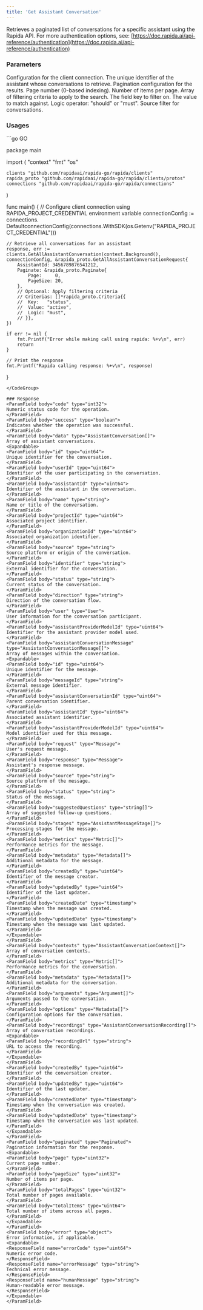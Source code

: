 ```yaml
---
title: 'Get Assistant Conversation'
---
```

Retrieves a paginated list of conversations for a specific assistant using the Rapida API.
<Info>
For more authentication options, see: [https://doc.rapida.ai/api-reference/authentication](https://doc.rapida.ai/api-reference/authentication)
</Info>
### Parameters
<ParamField body="connectionConfig" type="ConnectionConfig" required>
Configuration for the client connection.
</ParamField>
<ParamField body="request" type="GetAllAssistantConversationRequest" required>
<Expandable>
<ParamField body="assistantId" type="uint64" required>
The unique identifier of the assistant whose conversations to retrieve.
</ParamField>
<ParamField body="paginate" type="Paginate" optional>
Pagination configuration for the results.
<Expandable>
<ParamField body="page" type="uint32">
Page number (0-based indexing).
</ParamField>
<ParamField body="pageSize" type="uint32">
Number of items per page.
</ParamField>
</Expandable>
</ParamField>
<ParamField body="criterias" type="Criteria[]" optional>
Array of filtering criteria to apply to the search.
<Expandable>
<ParamField body="key" type="string">
The field key to filter on.
</ParamField>
<ParamField body="value" type="string">
The value to match against.
</ParamField>
<ParamField body="logic" type="string">
Logic operator: "should" or "must".
</ParamField>
</Expandable>
</ParamField>
<ParamField body="source" type="Source" optional>
Source filter for conversations.
</ParamField>
</Expandable>
</ParamField>

### Usages
<CodeGroup>
```go GO

package main

import (
	"context"
	"fmt"
	"os"

	clients "github.com/rapidaai/rapida-go/rapida/clients"
	rapida_proto "github.com/rapidaai/rapida-go/rapida/clients/protos"
	connections "github.com/rapidaai/rapida-go/rapida/connections"
)

func main() {
	// Configure client connection using RAPIDA_PROJECT_CREDENTIAL environment variable
	connectionConfig := connections.
		DefaultconnectionConfig(connections.WithSDK(os.Getenv("RAPIDA_PROJECT_CREDENTIAL")))

	// Retrieve all conversations for an assistant
	response, err := clients.GetAllAssistantConversation(context.Background(), connectionConfig, &rapida_proto.GetAllAssistantConversationRequest{
		AssistantId: 3456789876541212,
		Paginate: &rapida_proto.Paginate{
			Page:     0,
			PageSize: 20,
		},
		// Optional: Apply filtering criteria
		// Criterias: []*rapida_proto.Criteria{{
		// 	Key:   "status",
		// 	Value: "active",
		// 	Logic: "must",
		// }},
	})

	if err != nil {
		fmt.Printf("Error while making call using rapida: %+v\n", err)
		return
	}

	// Print the response
	fmt.Printf("Rapida calling response: %+v\n", response)
}
```
</CodeGroup>

### Response
<ParamField body="code" type="int32">
Numeric status code for the operation.
</ParamField>
<ParamField body="success" type="boolean">
Indicates whether the operation was successful.
</ParamField>
<ParamField body="data" type="AssistantConversation[]">
Array of assistant conversations.
<Expandable>
<ParamField body="id" type="uint64">
Unique identifier for the conversation.
</ParamField>
<ParamField body="userId" type="uint64">
Identifier of the user participating in the conversation.
</ParamField>
<ParamField body="assistantId" type="uint64">
Identifier of the assistant in the conversation.
</ParamField>
<ParamField body="name" type="string">
Name or title of the conversation.
</ParamField>
<ParamField body="projectId" type="uint64">
Associated project identifier.
</ParamField>
<ParamField body="organizationId" type="uint64">
Associated organization identifier.
</ParamField>
<ParamField body="source" type="string">
Source platform or origin of the conversation.
</ParamField>
<ParamField body="identifier" type="string">
External identifier for the conversation.
</ParamField>
<ParamField body="status" type="string">
Current status of the conversation.
</ParamField>
<ParamField body="direction" type="string">
Direction of the conversation flow.
</ParamField>
<ParamField body="user" type="User">
User information for the conversation participant.
</ParamField>
<ParamField body="assistantProviderModelId" type="uint64">
Identifier for the assistant provider model used.
</ParamField>
<ParamField body="assistantConversationMessage" type="AssistantConversationMessage[]">
Array of messages within the conversation.
<Expandable>
<ParamField body="id" type="uint64">
Unique identifier for the message.
</ParamField>
<ParamField body="messageId" type="string">
External message identifier.
</ParamField>
<ParamField body="assistantConversationId" type="uint64">
Parent conversation identifier.
</ParamField>
<ParamField body="assistantId" type="uint64">
Associated assistant identifier.
</ParamField>
<ParamField body="assistantProviderModelId" type="uint64">
Model identifier used for this message.
</ParamField>
<ParamField body="request" type="Message">
User's request message.
</ParamField>
<ParamField body="response" type="Message">
Assistant's response message.
</ParamField>
<ParamField body="source" type="string">
Source platform of the message.
</ParamField>
<ParamField body="status" type="string">
Status of the message.
</ParamField>
<ParamField body="suggestedQuestions" type="string[]">
Array of suggested follow-up questions.
</ParamField>
<ParamField body="stages" type="AssistantMessageStage[]">
Processing stages for the message.
</ParamField>
<ParamField body="metrics" type="Metric[]">
Performance metrics for the message.
</ParamField>
<ParamField body="metadata" type="Metadata[]">
Additional metadata for the message.
</ParamField>
<ParamField body="createdBy" type="uint64">
Identifier of the message creator.
</ParamField>
<ParamField body="updatedBy" type="uint64">
Identifier of the last updater.
</ParamField>
<ParamField body="createdDate" type="timestamp">
Timestamp when the message was created.
</ParamField>
<ParamField body="updatedDate" type="timestamp">
Timestamp when the message was last updated.
</ParamField>
</Expandable>
</ParamField>
<ParamField body="contexts" type="AssistantConversationContext[]">
Array of conversation contexts.
</ParamField>
<ParamField body="metrics" type="Metric[]">
Performance metrics for the conversation.
</ParamField>
<ParamField body="metadata" type="Metadata[]">
Additional metadata for the conversation.
</ParamField>
<ParamField body="arguments" type="Argument[]">
Arguments passed to the conversation.
</ParamField>
<ParamField body="options" type="Metadata[]">
Configuration options for the conversation.
</ParamField>
<ParamField body="recordings" type="AssistantConversationRecording[]">
Array of conversation recordings.
<Expandable>
<ParamField body="recordingUrl" type="string">
URL to access the recording.
</ParamField>
</Expandable>
</ParamField>
<ParamField body="createdBy" type="uint64">
Identifier of the conversation creator.
</ParamField>
<ParamField body="updatedBy" type="uint64">
Identifier of the last updater.
</ParamField>
<ParamField body="createdDate" type="timestamp">
Timestamp when the conversation was created.
</ParamField>
<ParamField body="updatedDate" type="timestamp">
Timestamp when the conversation was last updated.
</ParamField>
</Expandable>
</ParamField>
<ParamField body="paginated" type="Paginated">
Pagination information for the response.
<Expandable>
<ParamField body="page" type="uint32">
Current page number.
</ParamField>
<ParamField body="pageSize" type="uint32">
Number of items per page.
</ParamField>
<ParamField body="totalPages" type="uint32">
Total number of pages available.
</ParamField>
<ParamField body="totalItems" type="uint64">
Total number of items across all pages.
</ParamField>
</Expandable>
</ParamField>
<ParamField body="error" type="object">
Error information, if applicable.
<Expandable>
<ResponseField name="errorCode" type="uint64">
Numeric error code.
</ResponseField>
<ResponseField name="errorMessage" type="string">
Technical error message.
</ResponseField>
<ResponseField name="humanMessage" type="string">
Human-readable error message.
</ResponseField>
</Expandable>
</ParamField>